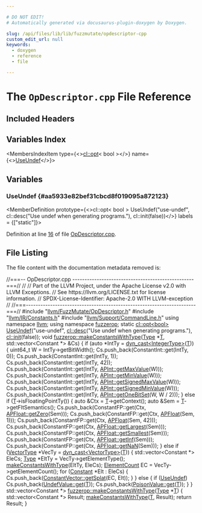 ```yaml
---

# DO NOT EDIT!
# Automatically generated via docusaurus-plugin-doxygen by Doxygen.

slug: /api/files/lib/lib/fuzzmutate/opdescriptor-cpp
custom_edit_url: null
keywords:
  - doxygen
  - reference
  - file

---
```





# The `OpDescriptor.cpp` File Reference

<DoxygenPage pluginConfig={pluginConfig}>



## Included Headers

<IncludesList>
<IncludesListItem
  filePath="llvm/FuzzMutate/OpDescriptor.h"
  permalink="/docs/api/files/include/include/llvm/include/llvm/fuzzmutate/opdescriptor-h"
  isLocal="true" />
<IncludesListItem
  filePath="llvm/IR/Constants.h"
  permalink="/docs/api/files/include/include/llvm/include/llvm/ir/constants-h"
  isLocal="true" />
<IncludesListItem
  filePath="llvm/Support/CommandLine.h"
  permalink="/docs/api/files/include/include/llvm/include/llvm/support/commandline-h"
  isLocal="true" />
</IncludesList>

## Variables Index

<MembersIndex>

<MembersIndexItem
  type={<><a href="/docs/api/classes/llvm/cl/opt">cl::opt</a>&lt; bool &gt;</>}
  name={<><a href="#aa5933e82bef31cbcd8f019095a872123">UseUndef</a></>}>
</MembersIndexItem>

</MembersIndex>


<SectionDefinition>

## Variables

### UseUndef {#aa5933e82bef31cbcd8f019095a872123}

<MemberDefinition
  prototype={<>cl::opt&lt; bool &gt; UseUndef(&quot;use-undef&quot;, cl::desc(&quot;Use undef when generating programs.&quot;), cl::init(false))</>}
  labels = {["static"]}>

Definition at line <a href="#l00016">16</a> of file <a href="/docs/api/files/lib/lib/fuzzmutate/opdescriptor-cpp">OpDescriptor.cpp</a>.
</MemberDefinition>

</SectionDefinition>

## File Listing

The file content with the documentation metadata removed is:

<ProgramListing>

<Link id="l00001" /><CodeLine lineNumber="1"><span class="doxyHighlightComment">//===-- OpDescriptor.cpp --------------------------------------------------===//</span></CodeLine>
<Link id="l00002" /><CodeLine lineNumber="2"><span class="doxyHighlightComment">//</span></CodeLine>
<Link id="l00003" /><CodeLine lineNumber="3"><span class="doxyHighlightComment">// Part of the LLVM Project, under the Apache License v2.0 with LLVM Exceptions.</span></CodeLine>
<Link id="l00004" /><CodeLine lineNumber="4"><span class="doxyHighlightComment">// See https://llvm.org/LICENSE.txt for license information.</span></CodeLine>
<Link id="l00005" /><CodeLine lineNumber="5"><span class="doxyHighlightComment">// SPDX-License-Identifier: Apache-2.0 WITH LLVM-exception</span></CodeLine>
<Link id="l00006" /><CodeLine lineNumber="6"><span class="doxyHighlightComment">//</span></CodeLine>
<Link id="l00007" /><CodeLine lineNumber="7"><span class="doxyHighlightComment">//===----------------------------------------------------------------------===//</span></CodeLine>
<Link id="l00008" /><CodeLine lineNumber="8"></CodeLine>
<Link id="l00009" /><CodeLine lineNumber="9"><span class="doxyHighlightPreprocessor">#include &quot;<a href="/docs/api/files/include/include/llvm/include/llvm/fuzzmutate/opdescriptor-h">llvm/FuzzMutate/OpDescriptor.h</a>&quot;</span></CodeLine>
<Link id="l00010" /><CodeLine lineNumber="10"><span class="doxyHighlightPreprocessor">#include &quot;<a href="/docs/api/files/include/include/llvm/include/llvm/ir/constants-h">llvm/IR/Constants.h</a>&quot;</span></CodeLine>
<Link id="l00011" /><CodeLine lineNumber="11"><span class="doxyHighlightPreprocessor">#include &quot;<a href="/docs/api/files/include/include/llvm/include/llvm/support/commandline-h">llvm/Support/CommandLine.h</a>&quot;</span></CodeLine>
<Link id="l00012" /><CodeLine lineNumber="12"></CodeLine>
<Link id="l00013" /><CodeLine lineNumber="13"><span class="doxyHighlightKeyword">using namespace </span><span class="doxyHighlight"><a href="/docs/api/namespaces/llvm">llvm</a>;</span></CodeLine>
<Link id="l00014" /><CodeLine lineNumber="14"><span class="doxyHighlightKeyword">using namespace </span><span class="doxyHighlight"><a href="/docs/api/namespaces/llvm/fuzzerop">fuzzerop</a>;</span></CodeLine>
<Link id="l00015" /><CodeLine lineNumber="15"></CodeLine>
<Link id="l00016" /><CodeLine lineNumber="16" lineLink="#aa5933e82bef31cbcd8f019095a872123"><span class="doxyHighlightKeyword">static</span><span class="doxyHighlight"> <a href="/docs/api/classes/llvm/cl/opt">cl::opt&lt;bool&gt;</a> <a href="#aa5933e82bef31cbcd8f019095a872123">UseUndef</a>(</span><span class="doxyHighlightStringLiteral">&quot;use-undef&quot;</span><span class="doxyHighlight">,</span></CodeLine>
<Link id="l00017" /><CodeLine lineNumber="17"><span class="doxyHighlight">                              <a href="/docs/api/structs/llvm/cl/desc">cl::desc</a>(</span><span class="doxyHighlightStringLiteral">&quot;Use undef when generating programs.&quot;</span><span class="doxyHighlight">),</span></CodeLine>
<Link id="l00018" /><CodeLine lineNumber="18"><span class="doxyHighlight">                              <a href="/docs/api/namespaces/llvm/cl/#ac12e6a8f3a1b511f0dee2ed6de0ae806">cl::init</a>(</span><span class="doxyHighlightKeyword">false</span><span class="doxyHighlight">));</span></CodeLine>
<Link id="l00019" /><CodeLine lineNumber="19"></CodeLine>
<Link id="l00020" /><CodeLine lineNumber="20" lineLink="/docs/api/namespaces/llvm/fuzzerop/#a5172beb0382e24b2305c8bc0e46ee1f4"><span class="doxyHighlightKeywordType">void</span><span class="doxyHighlight"> <a href="/docs/api/namespaces/llvm/fuzzerop/#a5172beb0382e24b2305c8bc0e46ee1f4">fuzzerop::makeConstantsWithType</a>(<a href="/docs/api/classes/llvm/type">Type</a> &#42;<a href="/docs/api/files/lib/lib/target/lib/target/mips/mips16isellowering-cpp/#a0acb682b8260ab1c60b918599864e2e5">T</a>, std::vector&lt;Constant &#42;&gt; &amp;Cs) &#123;</span></CodeLine>
<Link id="l00021" /><CodeLine lineNumber="21"><span class="doxyHighlight">  </span><span class="doxyHighlightKeywordFlow">if</span><span class="doxyHighlight"> (</span><span class="doxyHighlightKeyword">auto</span><span class="doxyHighlight"> &#42;IntTy = <a href="/docs/api/namespaces/llvm/#a22eeee01734061ac1b31ccd994c49eef">dyn&#95;cast&lt;IntegerType&gt;</a>(<a href="/docs/api/files/lib/lib/target/lib/target/mips/mips16isellowering-cpp/#a0acb682b8260ab1c60b918599864e2e5">T</a>)) &#123;</span></CodeLine>
<Link id="l00022" /><CodeLine lineNumber="22"><span class="doxyHighlight">    uint64&#95;t W = IntTy-&gt;getBitWidth();</span></CodeLine>
<Link id="l00023" /><CodeLine lineNumber="23"><span class="doxyHighlight">    Cs.push&#95;back(ConstantInt::get(IntTy, 0));</span></CodeLine>
<Link id="l00024" /><CodeLine lineNumber="24"><span class="doxyHighlight">    Cs.push&#95;back(ConstantInt::get(IntTy, 1));</span></CodeLine>
<Link id="l00025" /><CodeLine lineNumber="25"><span class="doxyHighlight">    Cs.push&#95;back(ConstantInt::get(IntTy, 42));</span></CodeLine>
<Link id="l00026" /><CodeLine lineNumber="26"><span class="doxyHighlight">    Cs.push&#95;back(ConstantInt::get(IntTy, <a href="/docs/api/classes/llvm/apint/#a331d69b5f93e47e7c596062b77dd5913">APInt::getMaxValue</a>(W)));</span></CodeLine>
<Link id="l00027" /><CodeLine lineNumber="27"><span class="doxyHighlight">    Cs.push&#95;back(ConstantInt::get(IntTy, <a href="/docs/api/classes/llvm/apint/#a65a6479206acd4113b8aa1c0fbc2158c">APInt::getMinValue</a>(W)));</span></CodeLine>
<Link id="l00028" /><CodeLine lineNumber="28"><span class="doxyHighlight">    Cs.push&#95;back(ConstantInt::get(IntTy, <a href="/docs/api/classes/llvm/apint/#a562c9513409b74f02cb3a5c9bae672ea">APInt::getSignedMaxValue</a>(W)));</span></CodeLine>
<Link id="l00029" /><CodeLine lineNumber="29"><span class="doxyHighlight">    Cs.push&#95;back(ConstantInt::get(IntTy, <a href="/docs/api/classes/llvm/apint/#a8f877403433892e14ff0c692cbe9efdf">APInt::getSignedMinValue</a>(W)));</span></CodeLine>
<Link id="l00030" /><CodeLine lineNumber="30"><span class="doxyHighlight">    Cs.push&#95;back(ConstantInt::get(IntTy, <a href="/docs/api/classes/llvm/apint/#aec662ee6ab1490a4cabebf2812e5b9ca">APInt::getOneBitSet</a>(W, W / 2)));</span></CodeLine>
<Link id="l00031" /><CodeLine lineNumber="31"><span class="doxyHighlight">  &#125; </span><span class="doxyHighlightKeywordFlow">else</span><span class="doxyHighlight"> </span><span class="doxyHighlightKeywordFlow">if</span><span class="doxyHighlight"> (<a href="/docs/api/files/lib/lib/target/lib/target/mips/mips16isellowering-cpp/#a0acb682b8260ab1c60b918599864e2e5">T</a>-&gt;isFloatingPointTy()) &#123;</span></CodeLine>
<Link id="l00032" /><CodeLine lineNumber="32"><span class="doxyHighlight">    </span><span class="doxyHighlightKeyword">auto</span><span class="doxyHighlight"> &amp;Ctx = <a href="/docs/api/files/lib/lib/target/lib/target/mips/mips16isellowering-cpp/#a0acb682b8260ab1c60b918599864e2e5">T</a>-&gt;getContext();</span></CodeLine>
<Link id="l00033" /><CodeLine lineNumber="33"><span class="doxyHighlight">    </span><span class="doxyHighlightKeyword">auto</span><span class="doxyHighlight"> &amp;Sem = <a href="/docs/api/files/lib/lib/target/lib/target/mips/mips16isellowering-cpp/#a0acb682b8260ab1c60b918599864e2e5">T</a>-&gt;getFltSemantics();</span></CodeLine>
<Link id="l00034" /><CodeLine lineNumber="34"><span class="doxyHighlight">    Cs.push&#95;back(ConstantFP::get(Ctx, <a href="/docs/api/classes/llvm/apfloat/#af591f8d18d0d9773192a0ffcca41796e">APFloat::getZero</a>(Sem)));</span></CodeLine>
<Link id="l00035" /><CodeLine lineNumber="35"><span class="doxyHighlight">    Cs.push&#95;back(ConstantFP::get(Ctx, <a href="/docs/api/classes/llvm/apfloat">APFloat</a>(Sem, 1)));</span></CodeLine>
<Link id="l00036" /><CodeLine lineNumber="36"><span class="doxyHighlight">    Cs.push&#95;back(ConstantFP::get(Ctx, <a href="/docs/api/classes/llvm/apfloat">APFloat</a>(Sem, 42)));</span></CodeLine>
<Link id="l00037" /><CodeLine lineNumber="37"><span class="doxyHighlight">    Cs.push&#95;back(ConstantFP::get(Ctx, <a href="/docs/api/classes/llvm/apfloat/#aaa67fe0741c2b3712630ae636f8c2c20">APFloat::getLargest</a>(Sem)));</span></CodeLine>
<Link id="l00038" /><CodeLine lineNumber="38"><span class="doxyHighlight">    Cs.push&#95;back(ConstantFP::get(Ctx, <a href="/docs/api/classes/llvm/apfloat/#abbed2fc7a4a18eea942e56d6b7583c1e">APFloat::getSmallest</a>(Sem)));</span></CodeLine>
<Link id="l00039" /><CodeLine lineNumber="39"><span class="doxyHighlight">    Cs.push&#95;back(ConstantFP::get(Ctx, <a href="/docs/api/classes/llvm/apfloat/#ab35b08ed1345493af2c69fbb71e4d0c3">APFloat::getInf</a>(Sem)));</span></CodeLine>
<Link id="l00040" /><CodeLine lineNumber="40"><span class="doxyHighlight">    Cs.push&#95;back(ConstantFP::get(Ctx, <a href="/docs/api/classes/llvm/apfloat/#aeecd5fa66870de83d235933a683b5952">APFloat::getNaN</a>(Sem)));</span></CodeLine>
<Link id="l00041" /><CodeLine lineNumber="41"><span class="doxyHighlight">  &#125; </span><span class="doxyHighlightKeywordFlow">else</span><span class="doxyHighlight"> </span><span class="doxyHighlightKeywordFlow">if</span><span class="doxyHighlight"> (<a href="/docs/api/classes/llvm/vectortype">VectorType</a> &#42;VecTy = <a href="/docs/api/namespaces/llvm/#a22eeee01734061ac1b31ccd994c49eef">dyn&#95;cast&lt;VectorType&gt;</a>(<a href="/docs/api/files/lib/lib/target/lib/target/mips/mips16isellowering-cpp/#a0acb682b8260ab1c60b918599864e2e5">T</a>)) &#123;</span></CodeLine>
<Link id="l00042" /><CodeLine lineNumber="42"><span class="doxyHighlight">    std::vector&lt;Constant &#42;&gt; EleCs;</span></CodeLine>
<Link id="l00043" /><CodeLine lineNumber="43"><span class="doxyHighlight">    <a href="/docs/api/classes/llvm/type">Type</a> &#42;EltTy = VecTy-&gt;getElementType();</span></CodeLine>
<Link id="l00044" /><CodeLine lineNumber="44"><span class="doxyHighlight">    <a href="/docs/api/namespaces/llvm/fuzzerop/#a5172beb0382e24b2305c8bc0e46ee1f4">makeConstantsWithType</a>(EltTy, EleCs);</span></CodeLine>
<Link id="l00045" /><CodeLine lineNumber="45"><span class="doxyHighlight">    <a href="/docs/api/classes/llvm/elementcount">ElementCount</a> EC = VecTy-&gt;getElementCount();</span></CodeLine>
<Link id="l00046" /><CodeLine lineNumber="46"><span class="doxyHighlight">    </span><span class="doxyHighlightKeywordFlow">for</span><span class="doxyHighlight"> (<a href="/docs/api/classes/llvm/constant">Constant</a> &#42;Elt : EleCs) &#123;</span></CodeLine>
<Link id="l00047" /><CodeLine lineNumber="47"><span class="doxyHighlight">      Cs.push&#95;back(<a href="/docs/api/classes/llvm/constantvector/#aa3b241b35b0039b413faf1ef4e873eb7">ConstantVector::getSplat</a>(EC, Elt));</span></CodeLine>
<Link id="l00048" /><CodeLine lineNumber="48"><span class="doxyHighlight">    &#125;</span></CodeLine>
<Link id="l00049" /><CodeLine lineNumber="49"><span class="doxyHighlight">  &#125; </span><span class="doxyHighlightKeywordFlow">else</span><span class="doxyHighlight"> &#123;</span></CodeLine>
<Link id="l00050" /><CodeLine lineNumber="50"><span class="doxyHighlight">    </span><span class="doxyHighlightKeywordFlow">if</span><span class="doxyHighlight"> (<a href="#aa5933e82bef31cbcd8f019095a872123">UseUndef</a>)</span></CodeLine>
<Link id="l00051" /><CodeLine lineNumber="51"><span class="doxyHighlight">      Cs.push&#95;back(<a href="/docs/api/classes/llvm/undefvalue/#a4ae5ff22b700a42bcc5d889233721335">UndefValue::get</a>(<a href="/docs/api/files/lib/lib/target/lib/target/mips/mips16isellowering-cpp/#a0acb682b8260ab1c60b918599864e2e5">T</a>));</span></CodeLine>
<Link id="l00052" /><CodeLine lineNumber="52"><span class="doxyHighlight">    Cs.push&#95;back(<a href="/docs/api/classes/llvm/poisonvalue/#a1bf08613fb664a2e377a9a72c59a6b66">PoisonValue::get</a>(<a href="/docs/api/files/lib/lib/target/lib/target/mips/mips16isellowering-cpp/#a0acb682b8260ab1c60b918599864e2e5">T</a>));</span></CodeLine>
<Link id="l00053" /><CodeLine lineNumber="53"><span class="doxyHighlight">  &#125;</span></CodeLine>
<Link id="l00054" /><CodeLine lineNumber="54"><span class="doxyHighlight">&#125;</span></CodeLine>
<Link id="l00055" /><CodeLine lineNumber="55"></CodeLine>
<Link id="l00056" /><CodeLine lineNumber="56" lineLink="/docs/api/namespaces/llvm/fuzzerop/#a849d8d065430cf5846364b7f73c07416"><span class="doxyHighlight">std::vector&lt;Constant &#42;&gt; <a href="/docs/api/namespaces/llvm/fuzzerop/#a5172beb0382e24b2305c8bc0e46ee1f4">fuzzerop::makeConstantsWithType</a>(<a href="/docs/api/classes/llvm/type">Type</a> &#42;<a href="/docs/api/files/lib/lib/target/lib/target/mips/mips16isellowering-cpp/#a0acb682b8260ab1c60b918599864e2e5">T</a>) &#123;</span></CodeLine>
<Link id="l00057" /><CodeLine lineNumber="57"><span class="doxyHighlight">  std::vector&lt;Constant &#42;&gt; Result;</span></CodeLine>
<Link id="l00058" /><CodeLine lineNumber="58"><span class="doxyHighlight">  <a href="/docs/api/namespaces/llvm/fuzzerop/#a5172beb0382e24b2305c8bc0e46ee1f4">makeConstantsWithType</a>(<a href="/docs/api/files/lib/lib/target/lib/target/mips/mips16isellowering-cpp/#a0acb682b8260ab1c60b918599864e2e5">T</a>, Result);</span></CodeLine>
<Link id="l00059" /><CodeLine lineNumber="59"><span class="doxyHighlight">  </span><span class="doxyHighlightKeywordFlow">return</span><span class="doxyHighlight"> Result;</span></CodeLine>
<Link id="l00060" /><CodeLine lineNumber="60"><span class="doxyHighlight">&#125;</span></CodeLine>

</ProgramListing>


</DoxygenPage>
